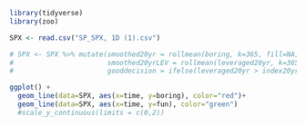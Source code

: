 ```{r}
library(tidyverse)
library(zoo)

SPX <- read.csv("SP_SPX, 1D (1).csv")
```

```{r}
# SPX <- SPX %>% mutate(smoothed20yr = rollmean(boring, k=365, fill=NA),
#                       smoothed20yrLEV = rollmean(leveraged20yr, k=365, fill=NA),
#                       gooddecision = ifelse(leveraged20yr > index20yr, 1, 0))

ggplot() + 
  geom_line(data=SPX, aes(x=time, y=boring), color="red")+
  geom_line(data=SPX, aes(x=time, y=fun), color="green")
  #scale_y_continuous(limits = c(0,2))
```

